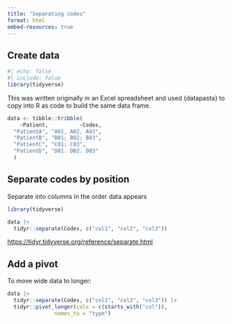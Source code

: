 ```yaml
---
title: "Separating codes"
format: html
embed-resources: true
---
```


## Create data

```r
#| echo: false
#| include: false
library(tidyverse)
```


This was written originally in an Excel spreadsheet and used {datapasta} to copy into R as code to build the same data frame.

```r
data <- tibble::tribble(
    ~Patient,          ~Codes,
  "PatientA", "A01, A02, A03",
  "PatientB", "B01; B02; B03",
  "PatientC", "C01; C03",
  "PatientD", "D01. D02. D03"
  )

```


## Separate codes by position

Separate into columns in the order data appears

```r
library(tidyverse)

data |> 
  tidyr::separate(Codes, c("col1", "col2", "col3"))
```


[https://tidyr.tidyverse.org/reference/separate.html](https://tidyr.tidyverse.org/reference/separate.html)

## Add a pivot

To move wide data to longer:

```r
data |> 
  tidyr::separate(Codes, c("col1", "col2", "col3")) |> 
  tidyr::pivot_longer(cols = c(starts_with("col")),
               names_to = "type")
```


